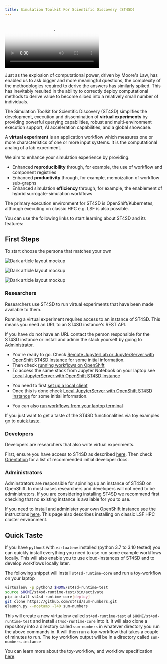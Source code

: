 ```yaml
---
title: Simulation Toolkit For Scientific Discovery (ST4SD)
---
```


<!--

  Copyright IBM Inc. All Rights Reserved.
  SPDX-License-Identifier: Apache-2.0

-->

<Row>
<Column colMd={5} colLg={8}>
<Video src="../assets/videos/ST4SD-overview.mp4" poster="../assets/images/index/st4sd-intro.png"></Video>
</Column >
</Row>

<Row>
<Column colMd={5} colLg={8}>

Just as the explosion of computational power, driven by Moore's Law, has enabled us to ask bigger and more meaningful questions, the complexity of the methodologies required to derive the answers has similarly spiked.  This has inevitably resulted in the ability to correctly deploy computational methods to derive value to become siloed into a relatively small number of individuals. 

The Simulation Toolkit for Scientific Discovery (ST4SD) simplifies the development, execution and dissemination of **virtual experiments** by providing powerful querying capabilities, robust and multi-environment execution support, AI acceleration capabilities, and a global showcase.

</Column>

<Column colMd={2} colLg={3} offsetMd={1} offsetLg={1}>  
<Aside>

A **virtual experiment** is an application workflow which measures one or more characteristics of one or more input systems.
It is the computational analog of a lab experiment.

</Aside>
</Column >
</Row>


 We aim to enhance your simulation experience by providing:

- Enhanced **reproducibility** through, for example, the use of workflow and component registries
- Enhanced **productivity** through, for example, memoization of workflow sub-graphs
- Enhanced simulation **efficiency** through, for example, the enablement of hybrid surrogate-simulation workflows


The primary execution environment for ST4SD is OpenShift/Kubernetes, although executing on classic HPC e.g. LSF is also possible.

You can use the following links to start learning about ST4SD and its features:

<CardGroup>
  <MiniCard
    title="Learn ST4SD concepts and terminology"
    href="/concepts"
    actionIcon="arrowRight"
  />
  <MiniCard
    title="Discover ST4SD's unique features"
    href="/key-features"
    actionIcon="arrowRight"
  />
  <MiniCard
    title="See what people have built with ST4SD"
    href="https://registry.st4sd.res.ibm.com/"
  />
</CardGroup>

## First Steps

To start choose the persona that matches your own

<Row>

<Column colMd={4} colLg={4} noGutterMdLeft>
<ArticleCard
  title="Researcher"
  subTitle="Use the platform to run virtual experiments"
  href="#researchers"
  actionIcon="arrowRight"
>

![Dark article layout mockup](../assets/images/personas/science.jpg)

</ArticleCard>
</Column>

<Column colMd={4} colLg={4} noGutterMdLeft>
<ArticleCard
  subTitle="Use the platform to write virtual experiments"
  title="Developer"
  href="#developers"
  actionIcon="arrowRight"
>

![Dark article layout mockup](../assets/images/personas/develop.jpg)

</ArticleCard>

</Column>

<Column colMd={4} colLg={4} noGutterMdLeft>
<ArticleCard
  subTitle="Install and administer the stack for other users"
  title="Administrator"
  href="#administrators"
  actionIcon="arrowRight"
>

![Dark article layout mockup](../assets/images/personas/admin.jpg)

</ArticleCard>
</Column>

</Row>

### Researchers

Researchers use ST4SD to run virtual experiments that have been made available to them.

<InlineNotification  kind="info">

Running a virtual experiment requires access to an instance of ST4SD. This means you need an URL to an ST4SD instance's REST API.

</InlineNotification>

<InlineNotification  kind="warning">

If you have do not have an URL contact the person responsible for the ST4SD instance or install and admin the stack yourself by going to [Administrator.](#administrators)

</InlineNotification>

<Tabs>

<Tab label="I have a URL and remote JupyterLab access">

- You're ready to go. Check [Remote JupyterLab or JupyterServer with OpenShift ST4SD Instance](/user-environments#remote-jupyterlab-or-jupyterserver-with-openshift-st4sd-instance) for some initial information.
- Then check [running workflows on OpenShift](/running-workflows-on-openshift)
- To access the same stack from Jupyter Notebook on your laptop see [Local JupyterServer with OpenShift ST4SD Instance](/user-environments#local-jupyterserver-with-openshift-st4sd-instance)

</Tab>

<Tab label="I only have a URL">

- You need to first [set up a local client](/installation#set-up-local-client)
- Once this is done check [Local JupyterServer with OpenShift ST4SD Instance](/user-environments#local-jupyterserver-with-openshift-st4sd-instance) for some initial information.

</Tab>

<Tab label="I also have an OpenShift cluster account">

- You can also [run workflows from your laptop terminal](/running-ve-via-terminal/)

</Tab>

</Tabs>

If you just want to get a taste of the ST4SD functionalities via toy examples go to [quick taste](#quick-taste).

### Developers

Developers are researchers that also write virtual experiments. 

First, ensure you have access to ST4SD as described [here](#researchers). Then check [Orientation](/orientation) for a list of recommended initial developer docs. 

### Administrators

Adminstrators are responsible for spinning up an instance of ST4SD on OpenShift.
In most cases researchers and developers will not need to be administrators.
If you are considering installing ST4SD we recommend first checking that no existing instance is available for you to use.

If you need to install and administer your own OpenShift instance see the instructions [here](/installation#install-on-kubernetes-and-openshift).
This page also describes installing on classic LSF HPC cluster environment.

## Quick Taste

If you have `python3` with `virtualenv` installed (python 3.7 to 3.10 tested) you can quickly install everything you need to use run some example workflows locally. This will also enable you to use cloud-instances of ST4SD and to develop workflows locally later.

The following snippet will install `st4sd-runtime-core` and run a toy-workflow on your laptop

```bash
virtualenv -p python3 $HOME/st4sd-runtime-test
source $HOME/st4sd-runtime-test/bin/activate
pip install st4sd-runtime-core[deploy]
git clone https://github.com/st4sd/sum-numbers.git
elaunch.py --nostamp -l40 sum-numbers
```

This will create a new virtualenv called `st4sd-runtime-test` at `$HOME/st4sd-runtime-test` and install `st4sd-runtime-core` into it. It will also clone a repository into a directory called `sum-numbers` in whatever directory you run the above commands in. It will then run a toy-workflow that takes a couple of minutes to run. The toy workflow output will be in a directory called `sum-numbers.instance`

You can learn more about the toy-workflow, and workflow specification [here](/tutorial).